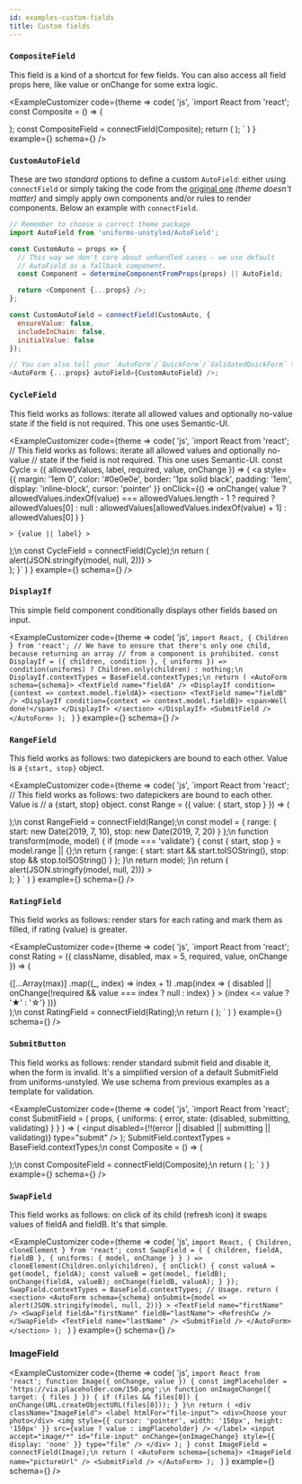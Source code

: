 ```yaml
---
id: examples-custom-fields
title: Custom fields
---
```











### `CompositeField`

This field is a kind of a shortcut for few fields. You can also access all
field props here, like value or onChange for some extra logic.

<ExampleCustomizer
  code={theme =>
    code(
      'js',
      `import React from 'react';
const Composite = () => (
  <section>
    <AutoField name="firstName" />
    <AutoField name="lastName" />
    <AutoField name="workExperience" />
  </section>
);
const CompositeField = connectField(Composite);
  return (
    <AutoForm schema={schema}>
      <CompositeField name="personA" />
      <CompositeField name="personB" />
      <SubmitField />
    </AutoForm>
  );
`
    )
  }
  example={<ExamplesCompositeField />}
  schema={<CompositeFieldSchema />}
/>

### `CustomAutoField`

These are two _standard_ options to define a custom `AutoField`: either using `connectField` or simply taking the code from the [original one](https://github.com/vazco/uniforms/blob/master/packages/uniforms-unstyled/src/AutoField.js#L14-L47) _(theme doesn't matter)_ and simply apply own components and/or rules to render components. Below an example with `connectField`.

```js
// Remember to choose a correct theme package
import AutoField from 'uniforms-unstyled/AutoField';

const CustomAuto = props => {
  // This way we don't care about unhandled cases - we use default
  // AutoField as a fallback component.
  const Component = determineComponentFromProps(props) || AutoField;

  return <Component {...props} />;
};

const CustomAutoField = connectField(CustomAuto, {
  ensureValue: false,
  includeInChain: false,
  initialValue: false
});

// You can also tell your `AutoForm`/`QuickForm`/`ValidatedQuickForm` to use it.
<AutoForm {...props} autoField={CustomAutoField} />;
```

### `CycleField`

This field works as follows: iterate all allowed values and optionally no-value
state if the field is not required. This one uses Semantic-UI.

<ExampleCustomizer
  code={theme =>
    code(
      'js',
      `import React from 'react';
// This field works as follows: iterate all allowed values and optionally no-value
// state if the field is not required. This one uses Semantic-UI.
const Cycle = ({ allowedValues, label, required, value, onChange }) => (
  <a
    style={{
      margin: '1em 0',
      color: '#0e0e0e',
      border: '1px solid black',
      padding: '1em',
      display: 'inline-block',
      cursor: 'pointer'
    }}
    onClick={() =>
      onChange(
        value
          ? allowedValues.indexOf(value) === allowedValues.length - 1
            ? required
              ? allowedValues[0]
              : null
            : allowedValues[allowedValues.indexOf(value) + 1]
          : allowedValues[0]
      )
    }
  >
    > {value || label} >
  </a>
);\n
const CycleField = connectField(Cycle);\n
  return (
    <AutoForm
      schema={schema}
      onSubmit={model => alert(JSON.stringify(model, null, 2))}
    >
      <CycleField name="cycle" allowedValues={['One', 'Two', 'Three']} />
      <br />
      <SubmitField />
    </AutoForm>
  );
}`
    )
  }
  example={<ExamplesCycleField />}
  schema={<CycleFieldSchema />}
/>

### `DisplayIf`

This simple field component conditionally displays other fields based on input.

<ExampleCustomizer
  code={theme =>
    code(
      'js',
      `import React, { Children } from 'react';
// We have to ensure that there's only one child, because returning an array
// from a component is prohibited.
const DisplayIf = ({ children, condition }, { uniforms }) =>
  condition(uniforms) ? Children.only(children) : nothing;\n
DisplayIf.contextTypes = BaseField.contextTypes;\n
  return (
    <AutoForm schema={schema}>
      <TextField name="fieldA" />
      <DisplayIf condition={context => context.model.fieldA}>
        <section>
          <TextField name="fieldB" />
          <DisplayIf condition={context => context.model.fieldB}>
            <span>Well done!</span>
          </DisplayIf>
        </section>
      </DisplayIf>
      <SubmitField />
    </AutoForm>
  );
`
    )
  }
  example={<ExamplesDisplayIfField />}
  schema={<DisplayIfFieldSchema />}
/>

### `RangeField`

This field works as follows: two datepickers are bound to each other.
Value is a `{start, stop}` object.

<ExampleCustomizer
  code={theme =>
    code(
      'js',
      `import React from 'react';
// This field works as follows: two datepickers are bound to each other. Value is
// a {start, stop} object.
const Range = ({ value: { start, stop } }) => (
  <section>
    <AutoField
      InputLabelProps={{
        shrink: true
      }}
      name="start"
      max={stop}
    />
    <AutoField
      InputLabelProps={{
        shrink: true
      }}
      name="stop"
      min={start}
    />
  </section>
);\n
const RangeField = connectField(Range);\n
const model = {
  range: { start: new Date(2019, 7, 10), stop: new Date(2019, 7, 20) }
};\n
  function transform(mode, model) {
    if (mode === 'validate') {
      const { start, stop } = model.range || {};\n
      return {
        range: {
          start: start && start.toISOString(),
          stop: stop && stop.toISOString()
        }
      };
    }\n
    return model;
  }\n
  return (
    <AutoForm
      model={model}
      modelTransform={transform}
      schema={schema}
      onSubmit={model => alert(JSON.stringify(model, null, 2))}
    >
      <RangeField name="range" />
      <br />
      <SubmitField />
    </AutoForm>
  );
}
`
    )
  }
  example={<ExamplesRangeField />}
  schema={<RangeFieldSchema />}
/>

### `RatingField`

This field works as follows: render stars for each rating and mark them as
filled, if rating (value) is greater.

<ExampleCustomizer
  code={theme =>
    code(
      'js',
      `import React from 'react';
const Rating = ({
  className,
  disabled,
  max = 5,
  required,
  value,
  onChange
}) => (
  <section className={classnames('ui', { disabled, required }, className)}>
    {[...Array(max)]
      .map((_, index) => index + 1)
      .map(index => (
        <span
          style={{ fontSize: 40 }}
          key={index}
          onClick={() =>
            disabled || onChange(!required && value === index ? null : index)
          }
        >
          {index <= value ? '★' : '☆'}
        </span>
      ))}
  </section>
);\n
const RatingField = connectField(Rating);\n
  return (
    <AutoForm schema={schema} onSubmit={console.log}>
      <RatingField name="rating" />
      <SubmitField />
    </AutoForm>
  );
`
    )
  }
  example={<ExamplesRatingField />}
  schema={<RatingFieldSchema />}
/>

### `SubmitButton`

This field works as follows: render standard submit field and disable it, when
the form is invalid. It's a simplified version of a default SubmitField from
uniforms-unstyled. We use schema from previous examples as a template for validation.

<ExampleCustomizer
  code={theme =>
    code(
      'js',
      `import React from 'react';
const SubmitField = (
  props,
  {
    uniforms: {
      error,
      state: {disabled, submitting, validating}
    }
  }
) => (
  <input
    disabled={!!(error || disabled || submitting || validating)}
    type="submit"
  />
);
SubmitField.contextTypes = BaseField.contextTypes;\n
const Composite = () => (
  <section>
    <AutoField name="firstName" />
    <AutoField name="lastName" />
    <AutoField name="workExperience" />
  </section>
);\n
const CompositeField = connectField(Composite);\n
  return (
    <AutoForm schema={schema}>
      <CompositeField name="personA" />
      <CompositeField name="personB" />
      <SubmitField />
    </AutoForm>
  );
`
    )
  }
  example={<ExamplesSubmitField />}
  schema={<CompositeFieldSchema />}
/>

### `SwapField`

This field works as follows: on click of its child (refresh icon) it swaps values of fieldA
and fieldB. It's that simple.

<ExampleCustomizer
  code={theme =>
    code(
      'js',
      `import React, { Children, cloneElement } from 'react';
const SwapField = (
  { children, fieldA, fieldB },
  { uniforms: { model, onChange } }
) =>
  cloneElement(Children.only(children), {
    onClick() {
      const valueA = get(model, fieldA);
      const valueB = get(model, fieldB);
      onChange(fieldA, valueB);
      onChange(fieldB, valueA);
    }
  });
SwapField.contextTypes = BaseField.contextTypes;
// Usage.
  return (
    <section>
      <AutoForm
        schema={schema}
        onSubmit={model => alert(JSON.stringify(model, null, 2))}
      >
        <TextField name="firstName" />
        <SwapField fieldA="firstName" fieldB="lastName">
          <RefreshCw />
        </SwapField>
        <TextField name="lastName" />
        <SubmitField />
      </AutoForm>
    </section>
  );
`
    )
  }
  example={<ExamplesSwapField />}
  schema={<SwapFieldSchema />}
/>

### ImageField

<ExampleCustomizer
  code={theme =>
    code(
      'js',
      `import React from 'react';
function Image({ onChange, value }) {
  const imgPlaceholder = 'https://via.placeholder.com/150.png';\n
  function onImageChange({ target: { files } }) {
    if (files && files[0]) {
      onChange(URL.createObjectURL(files[0]));
    }
  }\n
  return (
    <div className="ImageField">
      <label htmlFor="file-input">
        <div>Choose your photo</div>
        <img
          style={{ cursor: 'pointer', width: '150px', height: '150px' }}
          src={value ? value : imgPlaceholder}
        />
      </label>
      <input
        accept="image/*"
        id="file-input"
        onChange={onImageChange}
        style={{ display: 'none' }}
        type="file"
      />
    </div>
  );
}
const ImageField = connectField(Image);\n
  return (
    <AutoForm schema={schema}>
      <ImageField name="pictureUrl" />
      <SubmitField />
    </AutoForm>
  );
`
    )
  }
  example={<ExamplesImageField />}
  schema={<ImageFieldSchema />}
/>
